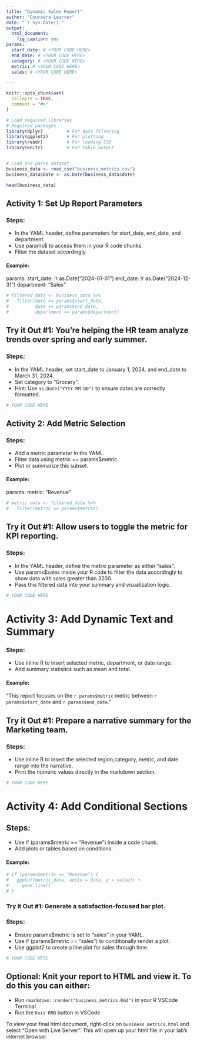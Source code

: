 ```yaml
---
title: "Dynamic Sales Report"
author: "Coursera Learner"
date: "`r Sys.Date()`"
output: 
  html_document:
    fig_caption: yes
params: 
  start_date: # <YOUR CODE HERE>
  end_date: # <YOUR CODE HERE>
  category: # <YOUR CODE HERE>
  metric: # <YOUR CODE HERE>
  sales: # <YOUR CODE HERE>

---
```

```r
knitr::opts_chunk$set(
  collapse = TRUE,
  comment = "#>"
)
```

```r
# Load required libraries
# Required packages
library(dplyr)         # For data filtering
library(ggplot2)       # For plotting
library(readr)         # For loading CSV
library(knitr)         # For table output


# Load and parse dataset
business_data <- read_csv("business_metrics.csv")
business_data$Date <- as.Date(business_data$date)

head(business_data)

```

## Activity 1: Set Up Report Parameters

### Steps:
-  In the YAML header, define parameters for start_date, end_date, and department.
- Use params$ to access them in your R code chunks.
- Filter the dataset accordingly.

#### Example:
params:
  start_date: !r as.Date("2024-01-01")
  end_date: !r as.Date("2024-12-31")
  department: "Sales"

```r
# filtered_data <- business_data %>%
#   filter(date >= params$start_date,
#          date <= params$end_date,
#          department == params$department)
```

## Try it Out #1: You're helping the HR team analyze trends over spring and early summer.

### Steps:
- In the YAML header, set start_date to January 1, 2024, and end_date to March 31, 2024.
- Set category to "Grocery".
- Hint: Use `as.Date("YYYY-MM-DD")` to ensure dates are correctly formatted.

```r
# YOUR CODE HERE
```


## Activity 2: Add Metric Selection

### Steps:
- Add a metric parameter in the YAML.
- Filter data using metric == params$metric.
- Plot or summarize this subset.

#### Example:
params:
  metric: "Revenue"

```r
# metric_data <- filtered_data %>%
#   filter(metric == params$metric)
```

## Try it Out #1: Allow users to toggle the metric for KPI reporting.
### Steps:
- In the YAML header, define the metric parameter as either "sales".
- Use params$sales inside your R code to filter the data accordingly to show data with sales greater than 3200.
- Pass this filtered data into your summary and visualization logic.

```r
# YOUR CODE HERE
```


# Activity 3: Add Dynamic Text and Summary

### Steps:
-  Use inline R to insert selected metric, department, or date range.
- Add summary statistics such as mean and total.

#### Example:
"This report focuses on the `r params$metric` metric between `r params$start_date` and `r params$end_date`."

## Try it Out #1: Prepare a narrative summary for the Marketing team.
### Steps:
- Use inline R to insert the selected region,category, metric, and date range into the narrative.
- Print the numeric values directly in the markdown section.

```r
# YOUR CODE HERE
```


# Activity 4: Add Conditional Sections

## Steps:
- Use if (params$metric == "Revenue") inside a code chunk.
- Add plots or tables based on conditions.

#### Example:
```r
# if (params$metric == "Revenue") {
#   ggplot(metric_data, aes(x = date, y = value)) +
#     geom_line()
# }
```

### Try it Out #1: Generate a satisfaction-focused bar plot.
### Steps:
- Ensure params$metric is set to "sales" in your YAML.
- Use if (params$metric == "sales") to conditionally render a plot.
- Use ggplot2 to create a line plot for sales through time.

```r
# YOUR CODE HERE
```

## Optional: Knit your report to HTML and view it. To do this you can either:
- Run `rmarkdown::render("business_metrics.Rmd")` in your R VSCode Terminal
- Run the `Knit RMD` button in VSCode

To view your final html document, right-click on `business_metrics.html` and select "Open with Live Server".
This will open up your html file in your lab's internet browser. 